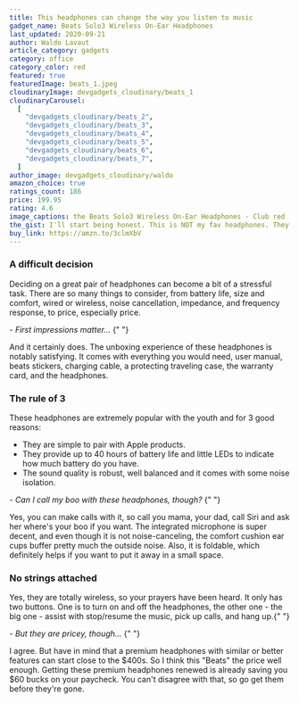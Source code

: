 ```yaml
---
title: This headphones can change the way you listen to music
gadget_name: Beats Solo3 Wireless On-Ear Headphones
last_updated: 2020-09-21
author: Waldo Lavaut
article_category: gadgets
category: office
category_color: red
featured: true
featuredImage: beats_1.jpeg
cloudinaryImage: devgadgets_cloudinary/beats_1
cloudinaryCarousel:
  [
    "devgadgets_cloudinary/beats_2",
    "devgadgets_cloudinary/beats_3",
    "devgadgets_cloudinary/beats_4",
    "devgadgets_cloudinary/beats_5",
    "devgadgets_cloudinary/beats_6",
    "devgadgets_cloudinary/beats_7",
  ]
author_image: devgadgets_cloudinary/waldo
amazon_choice: true
ratings_count: 186
price: 199.95
rating: 4.6
image_captions: the Beats Solo3 Wireless On-Ear Headphones - Club red
the_gist: I'll start being honest. This is NOT my fav headphones. They can be a bit tight when you put them on, but there are things I have learned to love about it, and you will love too.
buy_link: https://amzn.to/3clmXbV
---
```


<article className="mt-12 text-lg prose max-w-sm md:max-w-none text-cool-gray-500">
  <h3>A difficult decision</h3>

<p>
  Deciding on a great pair of headphones can become a bit of a stressful task.
  There are so many things to consider, from battery life, size and comfort,
  wired or wireless, noise cancellation, impedance, and frequency response, to
  price, especially price.
</p>

<em className="text-base font-semibold text-cool-gray-600">
  - First impressions matter...
</em>{" "}

<p>
  And it certainly does. The unboxing experience of these headphones is notably
  satisfying. It comes with everything you would need, user manual, beats
  stickers, charging cable, a protecting traveling case, the warranty card, and
  the headphones.
</p>

<h3>The rule of 3</h3>

<p>
  These headphones are extremely popular with the youth and for 3 good reasons:
</p>

<ul>
  <li>They are simple to pair with Apple products. </li>
  <li>
    They provide up to 40 hours of battery life and little LEDs to indicate how
    much battery do you have.
  </li>
  <li>
    The sound quality is robust, well balanced and it comes with some noise
    isolation.
  </li>
</ul>

<Carousel carousel={props.carousel} />

<em className="text-base font-semibold text-cool-gray-600">
  - Can I call my boo with these headphones, though?
</em>{" "}

<p>
  Yes, you can make calls with it, so call you mama, your dad, call Siri and ask
  her where's your boo if you want. The integrated microphone is super decent,
  and even though it is not noise-canceling, the comfort cushion ear cups buffer
  pretty much the outside noise. Also, it is foldable, which definitely helps if
  you want to put it away in a small space.
</p>

<h3>No strings attached</h3>

<p>
  Yes, they are totally wireless, so your prayers have been heard. It only has
  two buttons. One is to turn on and off the headphones, the other one - the big
  one - assist with stop/resume the music, pick up calls, and hang up.{" "}
</p>

<em className="text-base font-semibold text-cool-gray-600">
  - But they are pricey, though...
</em>{" "}

<p>
  I agree. But have in mind that a premium headphones with similar or better features can start close to the $400s.  So I think this "Beats" the price well enough. Getting these premium headphones renewed is already saving you $60 bucks on your paycheck. You can't disagree with that, so go get them before they're gone.
</p>
</article>
